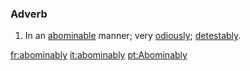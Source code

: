 ===Adverb===
#In an [[abominable]] manner; very [[odiously]]; [[detestably]].

[[fr:abominably]]
[[it:abominably]]
[[pt:Abominably]]